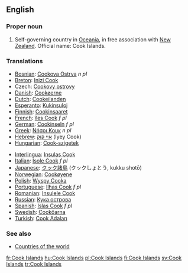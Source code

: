 ==English==

===Proper noun===
{{en-proper noun}}
# Self-governing country in [[Oceania]], in free association with [[New Zealand]]. Official name: Cook Islands.

===Translations===
{{top}}
*[[Bosnian]]: [[Cookova Ostrva]] ''n pl''
*[[Breton]]: [[Inizi Cook]]
* Czech: [[Cookovy ostrovy]] {{m|p}}
*[[Danish]]: [[Cookøerne]]
*[[Dutch]]: [[Cookeilanden]]
*[[Esperanto]]: [[Kukinsuloj]]
*[[Finnish]]: [[Cookinsaaret]]
*[[French]]: [[îles Cook]] ''f pl''
*[[German]]: [[Cookinseln]] ''f pl''
*[[Greek]]: [[Νήσοι Κουκ]] ''n pl''
*[[Hebrew]]: [[איי קוק]] (Iyey Cook)
*[[Hungarian]]: [[Cook-szigetek]]
{{mid}}
*[[Interlingua]]: [[Insulas Cook]]
*[[Italian]]: [[Isole Cook]] ''f pl''
*[[Japanese]]: [[クック諸島]] (クックしょとう, kukku shotō)
*[[Norwegian]]: [[Cookøyene]]
*[[Polish]]: [[Wyspy Cooka]]
*[[Portuguese]]: [[Ilhas Cook]] ''f pl''
*[[Romanian]]: [[Insulele Cook]]
*[[Russian]]: [[Кука острова]]
*[[Spanish]]: [[Islas Cook]] ''f pl''
*[[Swedish]]: [[Cooköarna]]
*[[Turkish]]: [[Cook Adaları]]
{{bottom}}

===See also===
* [[Countries of the world]]

[[fr:Cook Islands]]
[[hu:Cook Islands]]
[[pl:Cook Islands]]
[[fi:Cook Islands]]
[[sv:Cook Islands]]
[[tr:Cook Islands]]